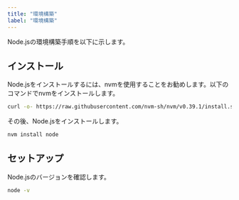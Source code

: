 ```yaml
---
title: "環境構築"
label: "環境構築"
---
```


Node.jsの環境構築手順を以下に示します。

## インストール

Node.jsをインストールするには、nvmを使用することをお勧めします。以下のコマンドでnvmをインストールします。

```bash
curl -o- https://raw.githubusercontent.com/nvm-sh/nvm/v0.39.1/install.sh | bash
```

その後、Node.jsをインストールします。

```bash
nvm install node
```

## セットアップ

Node.jsのバージョンを確認します。

```bash
node -v
```
